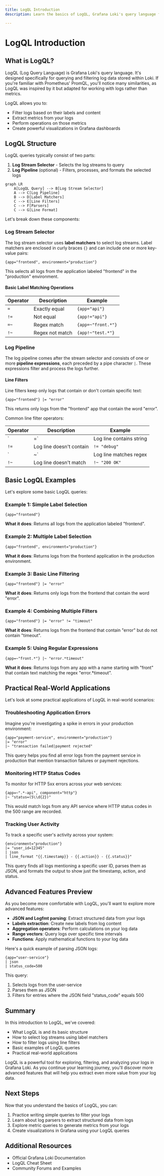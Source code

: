 ```yaml
---
title: LogQL Introduction
description: Learn the basics of LogQL, Grafana Loki's query language for log data

---
```


# LogQL Introduction

## What is LogQL?

LogQL (Log Query Language) is Grafana Loki's query language. It's designed specifically for querying and filtering log data stored within Loki. If you're familiar with Prometheus' PromQL, you'll notice many similarities, as LogQL was inspired by it but adapted for working with logs rather than metrics.

LogQL allows you to:
- Filter logs based on their labels and content
- Extract metrics from your logs
- Perform operations on those metrics
- Create powerful visualizations in Grafana dashboards

## LogQL Structure

LogQL queries typically consist of two parts:

1. **Log Stream Selector** - Selects the log streams to query
2. **Log Pipeline** (optional) - Filters, processes, and formats the selected logs

```mermaid
graph LR
    A[LogQL Query] --> B[Log Stream Selector]
    A --> C[Log Pipeline]
    B --> D[Label Matchers]
    C --> E[Line Filters]
    C --> F[Parsers]
    C --> G[Line Format]
```

Let's break down these components:

### Log Stream Selector

The log stream selector uses **label matchers** to select log streams. Label matchers are enclosed in curly braces `{}` and can include one or more key-value pairs:

```
{app="frontend", environment="production"}
```

This selects all logs from the application labeled "frontend" in the "production" environment.

#### Basic Label Matching Operations

| Operator | Description                 | Example                |
|----------|-----------------------------|------------------------|
| `=`      | Exactly equal               | `{app="api"}`          |
| `!=`     | Not equal                   | `{app!="api"}`         |
| `=~`     | Regex match                 | `{app=~"front.*"}`     |
| `!~`     | Regex not match             | `{app!~"test.*"}`      |

### Log Pipeline

The log pipeline comes after the stream selector and consists of one or more **pipeline expressions**, each preceded by a pipe character `|`. These expressions filter and process the logs further.

#### Line Filters

Line filters keep only logs that contain or don't contain specific text:

```
{app="frontend"} |= "error"
```

This returns only logs from the "frontend" app that contain the word "error".

Common line filter operators:

| Operator | Description                | Example                      |
|----------|----------------------------|------------------------------|
| `|=`     | Log line contains string   | `|= "error"`                 |
| `!=`     | Log line doesn't contain   | `!= "debug"`                 |
| `|~`     | Log line matches regex     | `|~ "error.*timeout"`        |
| `!~`     | Log line doesn't match     | `!~ "200 OK"`                |

## Basic LogQL Examples

Let's explore some basic LogQL queries:

### Example 1: Simple Label Selection

```
{app="frontend"}
```

**What it does**: Returns all logs from the application labeled "frontend".

### Example 2: Multiple Label Selection

```
{app="frontend", environment="production"}
```

**What it does**: Returns logs from the frontend application in the production environment.

### Example 3: Basic Line Filtering

```
{app="frontend"} |= "error"
```

**What it does**: Returns only logs from the frontend that contain the word "error".

### Example 4: Combining Multiple Filters

```
{app="frontend"} |= "error" != "timeout"
```

**What it does**: Returns logs from the frontend that contain "error" but do not contain "timeout".

### Example 5: Using Regular Expressions

```
{app=~"front.*"} |~ "error.*timeout"
```

**What it does**: Returns logs from any app with a name starting with "front" that contain text matching the regex "error.*timeout".

## Practical Real-World Applications

Let's look at some practical applications of LogQL in real-world scenarios:

### Troubleshooting Application Errors

Imagine you're investigating a spike in errors in your production environment:

```
{app="payment-service", environment="production"} 
|= "error" 
|~ "transaction failed|payment rejected" 
```

This query helps you find all error logs from the payment service in production that mention transaction failures or payment rejections.

### Monitoring HTTP Status Codes

To monitor for HTTP 5xx errors across your web services:

```
{app=~".*-api", component="http"} 
|~ "status=(5\\d{2})" 
```

This would match logs from any API service where HTTP status codes in the 500 range are recorded.

### Tracking User Activity

To track a specific user's activity across your system:

```
{environment="production"} 
|= "user_id=12345" 
| json
| line_format "{{.timestamp}} - {{.action}} - {{.status}}"
```

This query finds all logs mentioning a specific user ID, parses them as JSON, and formats the output to show just the timestamp, action, and status.

## Advanced Features Preview

As you become more comfortable with LogQL, you'll want to explore more advanced features:

- **JSON and Logfmt parsing**: Extract structured data from your logs
- **Labels extraction**: Create new labels from log content
- **Aggregation operators**: Perform calculations on your log data
- **Range vectors**: Query logs over specific time intervals
- **Functions**: Apply mathematical functions to your log data

Here's a quick example of parsing JSON logs:

```
{app="user-service"} 
| json 
| status_code=500
```

This query:
1. Selects logs from the user-service
2. Parses them as JSON
3. Filters for entries where the JSON field "status_code" equals 500

## Summary

In this introduction to LogQL, we've covered:

- What LogQL is and its basic structure
- How to select log streams using label matchers
- How to filter logs using line filters
- Basic examples of LogQL queries
- Practical real-world applications

LogQL is a powerful tool for exploring, filtering, and analyzing your logs in Grafana Loki. As you continue your learning journey, you'll discover more advanced features that will help you extract even more value from your log data.

## Next Steps

Now that you understand the basics of LogQL, you can:

1. Practice writing simple queries to filter your logs
2. Learn about log parsers to extract structured data from logs
3. Explore metric queries to generate metrics from your logs
4. Create visualizations in Grafana using your LogQL queries

## Additional Resources

- Official Grafana Loki Documentation
- LogQL Cheat Sheet
- Community Forums and Examples